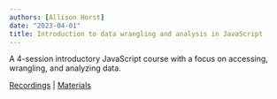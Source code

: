 ```yaml
---
authors: [Allison Horst]
date: "2023-04-01"
title: Introduction to data wrangling and analysis in JavaScript
---
```


A 4-session introductory JavaScript course with a focus on accessing, wrangling, and analyzing data. 

[Recordings](https://www.youtube.com/playlist?list=PLOHIJAFwtkEcjy_ITzTN55tgnx4ZL_M_S) | [Materials](https://observablehq.com/collection/@observablehq/introduction-to-data-wrangling-and-analysis-in-javascript)